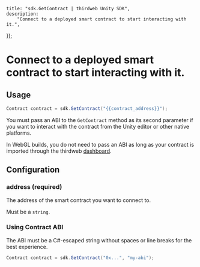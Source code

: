 
	title: "sdk.GetContract | thirdweb Unity SDK",
	description:
		"Connect to a deployed smart contract to start interacting with it.",
});

# Connect to a deployed smart contract to start interacting with it.

## Usage

```csharp
Contract contract = sdk.GetContract("{{contract_address}}");
```

<Callout variant='info' title="Using contracts without an ABI">

You must pass an ABI to the `GetContract` method as its second parameter if you want to interact with the contract from the Unity editor or other native platforms.

In WebGL builds, you do not need to pass an ABI as long as your contract is imported through the thirdweb [dashboard](https://thirdweb.com/dashboard).

</Callout>

## Configuration

### address (required)

The address of the smart contract you want to connect to.

Must be a `string`.

### Using Contract ABI

The ABI must be a C#-escaped string without spaces or line breaks for the best experience.

```csharp
Contract contract = sdk.GetContract("0x...", "my-abi");
```
